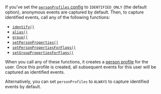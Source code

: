 If you've set the [`personProfiles` config](/docs/libraries/js#config) to `IDENTIFIED_ONLY` (the default option), anonymous events are captured by default. Then, to capture identified events, call any of the following functions:

- [`identify()`](/docs/product-analytics/identify)
- [`alias()`](/docs/product-analytics/identify#alias-assigning-multiple-distinct-ids-to-the-same-user)
- [`group()`](/docs/product-analytics/group-analytics)
- [`setPersonProperties()`](/docs/product-analytics/person-properties)
- [`setPersonPropertiesForFlags()`](/docs/libraries/js#overriding-server-properties)
- [`setGroupPropertiesForFlags()`](/docs/libraries/js#overriding-server-properties)

When you call any of these functions, it creates a [person profile](/docs/data/persons) for the user. Once this profile is created, all subsequent events for this user will be captured as identified events.

Alternatively, you can set `personProfiles` to `ALWAYS` to capture identified events by default.
